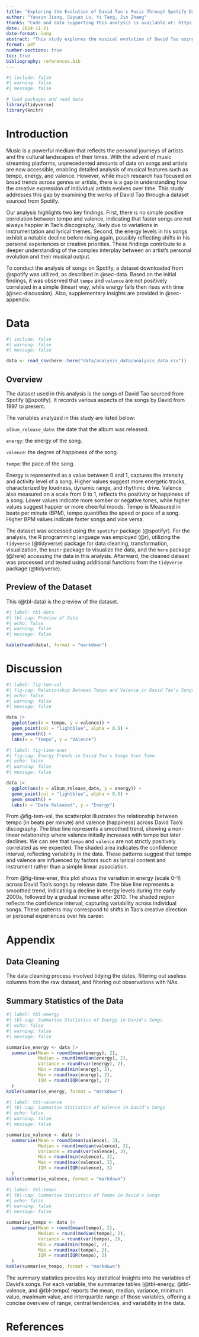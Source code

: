 ```yaml
---
title: "Exploring the Evolution of David Tao's Music Through Spotify Data"
author: "Yanzun Jiang, Siyuan Lu, Yi Tang, Jin Zhang"
thanks: "Code and data supporting this analysis is available at: https://github.com/ButF1rst/Spotify."
date: 2024-11-21
date-format: long
abstract: "This study explores the musical evolution of David Tao using data from Spotify, analyzing features like tempo, energy, and valence (happiness) across his songs from 1997 to the present. The analysis reveals that tempo and valence do not show a straightforward positive relationship, while energy levels in his songs decreased over time before rising again, potentially reflecting personal or artistic shifts. These findings show how an artist's musical characteristics can change over decades, indicating the relationship between creative expression and personal or cultural contexts. By examining the dynamics of music over time, this study highlights how data can deepen our understanding of artistry and its evolution."
format: pdf
number-sections: true
toc: true
bibliography: references.bib
---
```


```r
#| include: false
#| warning: false
#| message: false

# load packages and read data
library(tidyverse)
library(knitr)
```

\newpage

# Introduction
Music is a powerful medium that reflects the personal journeys of artists and the cultural landscapes of their times. With the advent of music streaming platforms, unprecedented amounts of data on songs and artists are now accessible, enabling detailed analysis of musical features such as tempo, energy, and valence. However, while much research has focused on broad trends across genres or artists, there is a gap in understanding how the creative expression of individual artists evolves over time. This study addresses this gap by examining the works of David Tao through a dataset sourced from Spotify.

Our analysis highlights two key findings. First, there is no simple positive correlation between tempo and valence, indicating that faster songs are not always happier in Tao’s discography, likely due to variations in instrumentation and lyrical themes. Second, the energy levels in his songs exhibit a notable decline before rising again, possibly reflecting shifts in his personal experiences or creative priorities. These findings contribute to a deeper understanding of the complex interplay between an artist's personal evolution and their musical output.

To conduct the analysis of songs on Spotify, a dataset downloaded from @spotify was utilized, as described in @sec-data. Based on the initial findings, it was observed that `tempo` and `valence` are not positively correlated in a simple (linear) way, while energy falls then rises with time (@sec-discussion). Also, supplementary insights are provided in @sec-appendix.

# Data {#sec-data}

```r
#| include: false
#| warning: false
#| message: false

data <- read_csv(here::here("data/analysis_data/analysis_data.csv"))
```

## Overview

The dataset used in this analysis is the songs of David Tao sourced from Spotify (@spotify). It records various aspects of the songs by David from 1997 to present.

The variables analyzed in this study are listed below:

`album_release_date`: the date that the album was released.

`energy`: the energy of the song.

`valence`: the degree of happiness of the song.

`tempo`: the pace of the song.

Energy is represented as a value between 0 and 1, captures the intensity and activity level of a song. Higher values suggest more energetic tracks, characterized by loudness, dynamic range, and rhythmic drive. Valence also measured on a scale from 0 to 1, reflects the positivity or happiness of a song. Lower values indicate more somber or negative tones, while higher values suggest happier or more cheerful moods. Tempo is Measured in beats per minute (BPM), tempo quantifies the speed or pace of a song. Higher BPM values indicate faster songs and vice versa.

The dataset was accessed using the `spotifyr` package (@spotifyr). For the analysis, the R programming language was employed (@r), utilizing the `tidyverse` (@tidyverse) package for data cleaning, transformation, visualization, the `knitr` package to visualize the data, and the `here` package (@here) accessing the data in this analysis. Afterward, the cleaned dataset was processed and tested using additional functions from the `tidyverse` package (@tidyverse).

## Preview of the Dataset

This (@tbl-data) is the preview of the dataset.

```r
#| label: tbl-data
#| tbl-cap: Preview of Data
#| echo: false
#| warning: false
#| message: false

kable(head(data), format = "markdown")
```

# Discussion {#sec-discussion}

```r
#| label: fig-tem-val
#| fig-cap: Relationship Between Tempo and Valence in David Tao's Songs
#| echo: false
#| warning: false
#| message: false

data |>
  ggplot(aes(x = tempo, y = valence)) +
  geom_point(col = "lightblue", alpha = 0.5) +
  geom_smooth() +
  labs(x = "Tempo", y = "Valence")
```

```r
#| label: fig-time-ener
#| fig-cap: Energy Trends in David Tao's Songs Over Time
#| echo: false
#| warning: false
#| message: false

data |>
  ggplot(aes(x = album_release_date, y = energy)) +
  geom_point(col = "lightblue", alpha = 0.5) +
  geom_smooth() +
  labs(x = "Date Released", y = "Energy")
```

From @fig-tem-val, the scatterplot illustrates the relationship between tempo (in beats per minute) and valence (happiness) across David Tao's discography. The blue line represents a smoothed trend, showing a non-linear relationship where valence initially increases with tempo but later declines. We can see that `tempo` and `valence` are not strictly positively correlated as we expected. The shaded area indicates the confidence interval, reflecting variability in the data. These patterns suggest that tempo and valence are influenced by factors such as lyrical content and instrument rather than a simple linear association. 

From @fig-time-ener, this plot shows the variation in energy (scale 0–1) across David Tao's songs by release date. The blue line represents a smoothed trend, indicating a decline in energy levels during the early 2000s, followed by a gradual increase after 2010. The shaded region reflects the confidence interval, capturing variability across individual songs. These patterns may correspond to shifts in Tao's creative direction or personal experiences over his career.

\newpage

\appendix

# Appendix {#sec-appendix}

## Data Cleaning

The data cleaning process involved tidying the dates, filtering out useless columns from the raw dataset, and filtering out observations with NAs.

## Summary Statistics of the Data

```r
#| label: tbl-energy
#| tbl-cap: Summarise Statistics of Energy in David's Songs
#| echo: false
#| warning: false
#| message: false

summarise_energy <- data |>
  summarise(Mean = round(mean(energy), 2),
            Median = round(median(energy), 2),
            Variance = round(var(energy), 2),
            Min = round(min(energy), 2),
            Max = round(max(energy), 2),
            IQR = round(IQR(energy), 2)
  )
kable(summarise_energy, format = "markdown")
```

```r
#| label: tbl-valence
#| tbl-cap: Summarise Statistics of Valence in David's Songs
#| echo: false
#| warning: false
#| message: false

summarise_valence <- data |>
  summarise(Mean = round(mean(valence), 3),
            Median = round(median(valence), 3),
            Variance = round(var(valence), 3),
            Min = round(min(valence), 3),
            Max = round(max(valence), 3),
            IQR = round(IQR(valence), 3)
  )
kable(summarise_valence, format = "markdown")
```

```r
#| label: tbl-tempo
#| tbl-cap: Summarise Statistics of Tempo in David's Songs
#| echo: false
#| warning: false
#| message: false

summarise_tempo <- data |>
  summarise(Mean = round(mean(tempo), 2),
            Median = round(median(tempo), 2),
            Variance = round(var(tempo), 2),
            Min = round(min(tempo), 2),
            Max = round(max(tempo), 2),
            IQR = round(IQR(tempo), 2)
  )
kable(summarise_tempo, format = "markdown")
```

The summary statistics provides key statistical insights into the variables of David's songs. For each variable, the summarize tables (@tbl-energy, @tbl-valence, and @tbl-tempo) reports the mean, median, variance, minimum value, maximum value, and interquartile range of those variables, offering a concise overview of range, central tendencies, and variability in the data.

\newpage

# References
